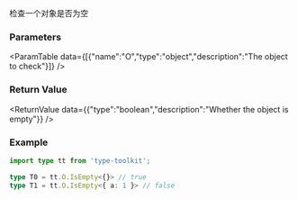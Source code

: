 

检查一个对象是否为空

### Parameters
<ParamTable data={[{"name":"O","type":"object","description":"The object to check"}]} />

### Return Value
<ReturnValue data={{"type":"boolean","description":"Whether the object is empty"}} />

### Example

```ts
import type tt from 'type-toolkit';

type T0 = tt.O.IsEmpty<{}> // true
type T1 = tt.O.IsEmpty<{ a: 1 }> // false
```
